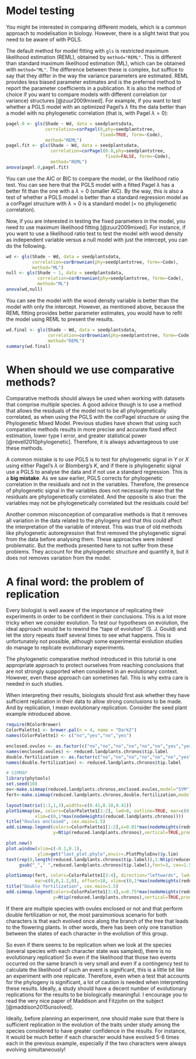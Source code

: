 # Model testing


You might be interested in comparing different models, which is a common approach to modelisation in biology. However, there is a slight twist that you need to be aware of with PGLS.

The default method for model fitting with `gls` is restricted maximum likelihood estimation (REML), obtained by `method="REML"`. This is different than standard maximum likelihood estimation (ML), which can be obtained with `method="ML"`. The difference between these is complex, but suffice to say that they differ in the way the variance parameters are estimated. REML provides less biased parameter estimates and is the preferred method to report the parameter coefficients in a publication. It is also the method of choice if you want to compare models with different correlation (or variance) structures [@zuur2009mixed]. For example, if you want to test whether a PGLS model with an optimized Pagel's $\lambda$ fits the data better than a model with no phylogenetic correlation (that is, with Pagel $\lambda=0$):

```r
pagel.0 <- gls(Shade ~ Wd, data = seedplantsdata, 
               correlation=corPagel(0,phy=seedplantstree, 
                                    fixed=TRUE, form=~Code), 
               method="REML")
pagel.fit <- gls(Shade ~ Wd, data = seedplantsdata, 
                 correlation=corPagel(0.8,phy=seedplantstree, 
                                      fixed=FALSE, form=~Code),
                 method="REML")
anova(pagel.0,pagel.fit)
```

You can use the AIC or BIC to compare the model, or the likelihood ratio test. You can see here that the PGLS model with a fitted Pagel $\lambda$ has a better fit than the one with a $\lambda=0$ (smaller AIC). By the way, this is also a test of whether a PGLS model is better than a standard regression model as a corPagel structure with $\lambda=0$ is a standard model (= no phylogenetic correlation).

Now, if you are interested in testing the fixed parameters in the model, you need to use maximum likelihood fitting [@zuur2009mixed]. For instance, if you want to use a likelihood ratio test to test the model with wood density as independent variable versus a null model with just the intercept, you can do the following.

```r
wd <- gls(Shade ~ Wd, data = seedplantsdata,
          correlation=corBrownian(phy=seedplantstree, form=~Code), 
          method="ML")
null <- gls(Shade ~ 1, data = seedplantsdata,
            correlation=corBrownian(phy=seedplantstree, form=~Code), 
            method="ML")
anova(wd,null)
```

You can see the model with the wood density variable is better than the model with only the intercept. However, as mentioned above, because the REML fitting provides better parameter estimates, you would have to refit the model using REML to present the results.

```r
wd.final <- gls(Shade ~ Wd, data = seedplantsdata,
                correlation=corBrownian(phy=seedplantstree, form=~Code), 
                method="REML")
summary(wd.final)
```



# When should we use comparative methods?

Comparative methods should always be used when working with datasets that comprise multiple species. A good advice though is to use a method that allows the residuals of the model not to be all phylogenetically correlated, as when using the PGLS with the corPagel structure or using the Phylogenetic Mixed Model. Previous studies have shown that using such comparative methods results in more precise and accurate fixed effect estimation, lower type I error, and greater statistical power [@revell2010phylogenetic]. Therefore, it is always advantageous to use these methods.

A common mistake is to use PGLS is to test for phylogenetic signal in $Y$ or $X$ using either Pagel's $\lambda$ or Blomberg's $K$, and if there is phylogenetic signal use a PGLS to analyse the data and if not use a standard regression. This is a **big mistake**. As we saw earlier, PGLS corrects for phylogenetic correlation in the residuals and not in the variables. Therefore, the presence of phylogenetic signal in the variables does not necessarily mean that the residuals are phylogenetically correlated. And the opposite is also true: the variables may not be phylogenetically correlated but the residuals could be!

Another common misconception of comparative methods is that it removes all variation in the data related to the phylogeny and that this could affect the interpretation of the variable of interest. This was true of old methods like phylogenetic autoregression that first removed the phylogenetic signal from the data before analysing them. These approaches were indeed problematic. But the methods presented here to not suffer from these problems. They account for the phylogenetic structure and quantify it, but it does not removes variation from the model.


# A final word: the problem of replication

Every biologist is well aware of the importance of replicating their experiments in order to be confident in their conclusions. This is a lot more tricky when we consider evolution. To test our hypotheses on evolution, the ideal approach would be to rewind the "tape of evolution" (S. J. Gould) and let the story repeats itself several times to see what happens. This is unfortunately not possible, although some experimental evolution studies do manage to replicate evolutionary experiments.

The phylogenetic comparative method introduced in this tutorial is one appropriate approach to protect ourselves from reaching conclusions that are not strongly supported when considered in an evolutionary context. However, even these approach can sometimes fail. This is why extra care is needed in such studies.

When interpreting their results, biologists should first ask whether they have sufficient replication in their data to allow strong conclusions to be made. And by replication, I mean evolutionary replication. Consider the seed plant example introduced above.

```r
require(RColorBrewer)
ColorPalette1 <- brewer.pal(n = 4, name = "Dark2")
names(ColorPalette1) <- c("no","yes","no","yes")

enclosed.ovules <- as.factor(c("no","no","no","no","no","no","yes","yes","yes","yes","yes"))
names(enclosed.ovules) <- reduced.landplants.chronos$tip.label
double.fertilization <- as.factor(c("no","no","no","no","no","no","yes","yes","yes","yes","yes"))
names(double.fertilization) <- reduced.landplants.chronos$tip.label
```

```r
# SIMMAP
library(phytools)
set.seed(10)
ov<-make.simmap(reduced.landplants.chronos,enclosed.ovules,model="SYM")
fert<-make.simmap(reduced.landplants.chronos,double.fertilization,model="SYM")
```

```r
layout(matrix(1:3,1,3),widths=c(0.41,0.18,0.41))
plotSimmap(ov, colors=ColorPalette1[1:2], lwd=8, outline=TRUE, mar=c(0,0,1.2,0), offset=10,
           xlim=c(0,1*max(nodeHeights(reduced.landplants.chronos))))
title("Ovules enclosed", cex.main=1.5)
add.simmap.legend(colors=ColorPalette1[1:2],x=0.01*max(nodeHeights(reduced.landplants.chronos)),
                  y=Ntip(reduced.landplants.chronos),vertical=TRUE,prompt=FALSE)

plot.new()
plot.window(xlim=c(-0.1,0.1),
            ylim=get("last_plot.phylo",envir=.PlotPhyloEnv)$y.lim)
text(rep(0,length(reduced.landplants.chronos$tip.label)),1:Ntip(reduced.landplants.chronos),
     gsub("_"," ",reduced.landplants.chronos$tip.label),font=3, cex=1.5)

plotSimmap(fert, colors=ColorPalette1[3:4], direction="leftwards", lwd=8, outline=TRUE, 
           mar=c(0,0,1.2,0), offset=10, xlim=c(0,1*max(nodeHeights(reduced.landplants.chronos))))
title("Double fertilization", cex.main=1.5)
add.simmap.legend(colors=ColorPalette1[3:4],x=0.75*max(nodeHeights(reduced.landplants.chronos)),
                  y=Ntip(reduced.landplants.chronos),vertical=TRUE,prompt=FALSE)
```

If there are multiple species with ovules enclosed or not and that perform double fertilization or not, the most parsimonious scenario for both characters is that each evolved once along the branch of the tree that leads to the flowering plants. In other words, there has been only one transition between the states of each character in the evolution of this group.

So even if there seems to be replication when we look at the species (several species with each character state was sampled), there is no evolutionary replication! So even if the likelihood that those two events occurred on the same branch is very small and even if a contingency test to calculate the likelihood of such an event is significant, this is a little bit like an experiment with one replicate. Therefore, even when a test that accounts for the phylogeny is significant, a lot of caution is needed when interpreting these results. Ideally, a study should have a decent number of evolutionary replications for the results to be biologically meaningful. I encourage you to read the very nice paper of Maddison and Fitzjohn on the subject [@maddison2015unsolved].

Ideally, before planning an experiment, one should make sure that there is sufficient replication in the evolution of the traits under study among the species considered to have greater confidence in the results. For instance, it would be much better if each character would have evolved 5-6 times each in the previous example, especially if the two characters were always evolving simultaneously!
